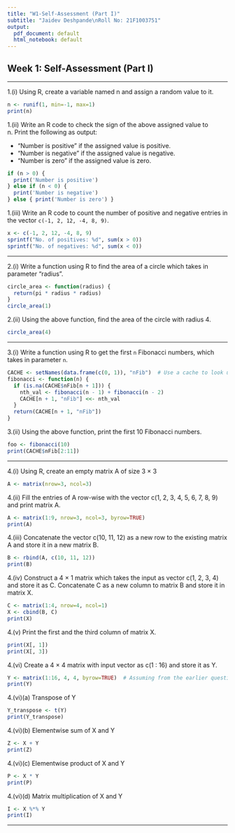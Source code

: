 ```yaml
---
title: "W1-Self-Assessment (Part I)"
subtitle: "Jaidev Deshpande\nRoll No: 21F1003751"
output:
  pdf_document: default
  html_notebook: default
---
```


## Week 1: Self-Assessment (Part I)

---

1.(i) Using R, create a variable named n and assign a random value to it.

```r
n <- runif(1, min=-1, max=1)
print(n)
```


1.(ii) Write an R code to check the sign of the above assigned value to n. Print the following as output:

  * “Number is positive” if the assigned value is positive.
  * “Number is negative” if the assigned value is negative.
  * “Number is zero” if the assigned value is zero.

```r
if (n > 0) {
  print('Number is positive')
} else if (n < 0) {
  print('Number is negative')
} else { print('Number is zero') }
```


1.(iii) Write an R code to count the number of positive and negative entries in the vector `c(-1, 2, 12, -4, 8, 9)`.

```r
x <- c(-1, 2, 12, -4, 8, 9)
sprintf("No. of positives: %d", sum(x > 0))
sprintf("No. of negatives: %d", sum(x < 0))
```


---

2.(i) Write a function using R to find the area of a circle which takes in parameter “radius”.

```r
circle_area <- function(radius) {
  return(pi * radius * radius)
}
circle_area(1)
```


2.(ii) Using the above function, find the area of the circle with radius 4.

```r
circle_area(4)
```

---

3.(i) Write a function using R to get the first `n` Fibonacci numbers, which takes in parameter `n`.

```r
CACHE <- setNames(data.frame(c(0, 1)), "nFib")  # Use a cache to look up previous Fibonacci numbers
fibonacci <- function(n) {
  if (is.na(CACHE$nFib[n + 1])) {
    nth_val <- fibonacci(n - 1) + fibonacci(n - 2)
    CACHE[n + 1, "nFib"] <<- nth_val
  }
  return(CACHE[n + 1, "nFib"])
}
```

3.(ii) Using the above function, print the first 10 Fibonacci numbers.
```r
foo <- fibonacci(10)
print(CACHE$nFib[2:11])
```

---

4.(i) Using R, create an empty matrix A of size 3 $\times$ 3

```r
A <- matrix(nrow=3, ncol=3)
```

4.(ii) Fill the entries of A row-wise with the vector c(1, 2, 3, 4, 5, 6, 7, 8, 9) and print matrix A.

```r
A <- matrix(1:9, nrow=3, ncol=3, byrow=TRUE)
print(A)
```

4.(iii) Concatenate the vector c(10, 11, 12) as a new row to the existing matrix A and
store it in a new matrix B.

```r
B <- rbind(A, c(10, 11, 12))
print(B)
```

4.(iv) Construct a 4 $\times$ 1 matrix which takes the input as vector c(1, 2, 3, 4) and store it
as C. Concatenate C as a new column to matrix B and store it in matrix X.

```r
C <- matrix(1:4, nrow=4, ncol=1)
X <- cbind(B, C)
print(X)
```

4.(v) Print the first and the third column of matrix X.

```r
print(X[, 1])
print(X[, 3])
```

4.(vi) Create a 4 × 4 matrix with input vector as c(1 : 16) and store it as Y.

```r
Y <- matrix(1:16, 4, 4, byrow=TRUE)  # Assuming from the earlier question that this is row-wise
print(Y)
```

4.(vi)(a) Transpose of Y

```r
Y_transpose <- t(Y)
print(Y_transpose)
```

4.(vi)(b) Elementwise sum of X and Y

```r
Z <- X + Y
print(Z)
```

4.(vi)(c) Elementwise product of X and Y

```r
P <- X * Y
print(P)
```

4.(vi)(d) Matrix multiplication of X and Y

```r
I <- X %*% Y
print(I)
```

---